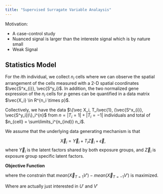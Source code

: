 ```yaml
---
title: "Supervised Surragate Variable Analaysis"
---
```


Motivation:

* A case-control study
* Nuanced signal is larger than the intereste signal which is by nature small
* Weak Signal


## Statistics Model
For the $i$th individual, we collect $n_i$ cells where we can observe the spatial arrangement of the cells measured with a 2-D spatial coordinates $\vec{S^x_{i}}, \vec{S^y_i}$. In addition, the two normalized gene expression of the $n_i$ cells for $p$ genes can be quantified in a data matrix $\vec{X_i} \in R^{n_i \times p}$.

Collectively, we have the data $\{\vec X_i, T_i\vec{1}, (\vec{S^x_{i}}, \vec{S^y_i})\}_i^{n}$ from $n = |T_i=1| + |T_i=-1|$ individuals and total of $n_{cell} = \sum\limits_i^{n_{ind}} n_i$.

We assume that the underlying data generating mechanism is that 

$$
\vec{X}_i = \vec{Y}_i + T_i\vec{Z}_i + \vec{\epsilon},
$$
where $\vec{Y}_i$ is the latent factors shared by both exposure groups, and $\vec{Z}_i$ is exposure group specific latent factors.

**Objective Function**
\begin{align*}
\text{minimize} ||X - U \Sigma V - T U^\prime \Sigma^\prime V^\prime||_F^2,
\end{align*}

where the constrain that $mean(\vec{X}_{T=1}V\prime) - mean(\vec{X}_{T=-1}V\prime)$ is maximized.

Where are actually just interested in $U\prime$ and $V\prime$